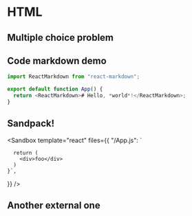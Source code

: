 # HTML

## Multiple choice problem


<MultipleChoice
  question="What is your favourite colour?"
  choices="red,blue,green,yellow"
  answer="2"
/>

## Code markdown demo

```js filename="demo.js" copy
import ReactMarkdown from "react-markdown";

export default function App() {
  return <ReactMarkdown># Hello, *world*!</ReactMarkdown>;
}
```

## Sandpack!


<Sandbox 
  template="react" 
  files={{
    "/App.js": `

      return (
        <div>foo</div>
      )
    }`,

}}
/>

## Another external one


<Slideshow file="/prerequisites/html-slides" />
